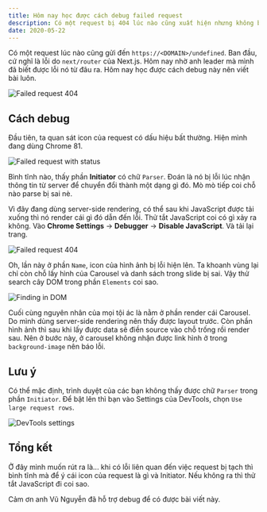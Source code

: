 ```yaml
---
title: Hôm nay học được cách debug failed request
description: Có một request bị 404 lúc nào cũng xuất hiện nhưng không biết từ đâu. Hôm nay đã xác định được nguyên nhân và viết lại để nhớ.
date: 2020-05-22
---
```


Có một request lúc nào cũng gửi đến `https://<DOMAIN>/undefined`. Ban đầu, cứ nghĩ là lỗi do `next/router` của Next.js. Hôm nay nhờ anh leader mà mình đã biết được lỗi nó từ đâu ra. Hôm nay học được cách debug này nên viết bài luôn.

![Failed request 404](../../assets/tutorials/hom-nay-hoc-duoc-cach-debug-failed-request/failed-request-404.png)

## Cách debug

Đầu tiên, ta quan sát icon của request có dấu hiệu bất thường. Hiện mình đang dùng Chrome 81.

![Failed request with status](../../assets/tutorials/hom-nay-hoc-duoc-cach-debug-failed-request/failed-request-with-status.png)

Bình tĩnh nào, thấy phần **Initiator** có chữ `Parser`. Đoán là nó bị lỗi lúc nhận thông tin từ server để chuyển đổi thành một dạng gì đó. Mò mò tiếp coi chỗ nào parse bị sai nè.

Vì đây đang dùng server-side rendering, có thể sau khi JavaScript được tải xuống thì nó render cái gì đó dẫn đến lỗi. Thử tắt JavaScript coi có gì xảy ra không. Vào **Chrome Settings** -> **Debugger** -> **Disable JavaScript**. Và tải lại trang.

![Failed request 404](../../assets/tutorials/hom-nay-hoc-duoc-cach-debug-failed-request/failed-request-404--new.png)

Oh, lần này ở phần `Name`, icon của hình ảnh bị lỗi hiện lên. Ta khoanh vùng lại chỉ còn chỗ lấy hình của Carousel và danh sách trong slide bị sai. Vậy thử search cây DOM trong phần `Elements` coi sao.

![Finding in DOM](../../assets/tutorials/hom-nay-hoc-duoc-cach-debug-failed-request/finding-in-dom.jpg)

Cuối cùng nguyên nhân của mọi tội ác là nằm ở phần render cái Carousel. Do mình dùng server-side rendering nên thấy được layout trước. Còn phần hình ảnh thì sau khi lấy được data sẽ điền source vào chỗ trống rồi render sau. Nên ở bước này, ở carousel không nhận được link hình ở trong `background-image` nên báo lỗi.

## Lưu ý

Có thể mặc định, trình duyệt của các bạn không thấy được chữ `Parser` trong phần `Initiator`. Để bật lên thì bạn vào Settings của DevTools, chọn `Use large request rows`.

![DevTools settings](../../assets/tutorials/hom-nay-hoc-duoc-cach-debug-failed-request/settings.png)

## Tổng kết

Ở đây mình muốn rút ra là... khi có lỗi liên quan đến việc request bị tạch thì bình tĩnh mà để ý cái icon của request là gì và Initiator. Nếu không ra thì thử tắt JavaScript đi coi sao.

Cảm ơn anh Vũ Nguyễn đã hỗ trợ debug để có được bài viết này.
